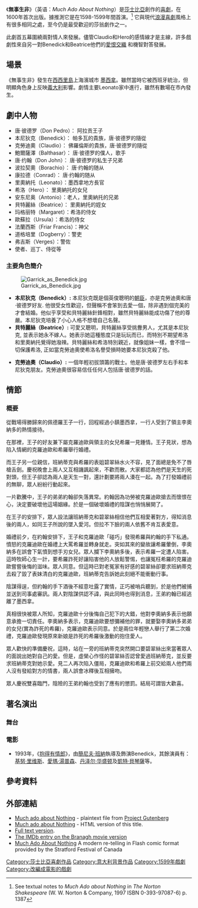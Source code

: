 《'''無事生非'''》（英语：''Much Ado About Nothing''）是[[莎士比亞|莎士比亞]]創作的[[喜劇|喜劇]]，在1600年首次出版。據推測它是在1598-1599年間首演。<ref>See textual notes to ''Much Ado about Nothing'' in ''The Norton Shakespeare'' (W. W. Norton & Company, 1997 ISBN 0-393-97087-6) p. 1387</ref> 它與現代[[浪漫喜劇|浪漫喜劇]]風格上有很多相同之處，至今仍是最受歡迎的莎翁劇作之一。

此劇首五幕圍繞兩對情人來發展。儘管Claudio和Hero的感情線才是主線，許多戲劇性來自另一對Benedick和Beatrice他們的[[愛恨交織|愛恨交織]] 和機智對答發展。

== 場景 ==
《無事生非》發生在[[西西里島|西西里島]]上海濱城市 [[墨西拿|墨西拿]]。雖然當時它被西班牙統治，但明顯角色身上反映[[義大利|義大利]]影響。劇情主要Leonato家中進行，雖然有數場在市內發生。

== 劇中人物 ==

* 唐·彼德罗（Don Pedro）： 阿拉贡王子
* 本尼狄克（Benedick）： 帕多瓦的貴族，唐·彼德罗的隨從
* 克勞迪奧（Claudio）： 佛羅倫斯的貴族，唐·彼德罗的隨從
* 鮑爾薩澤（Balthasar）： 唐·彼德罗的僕人，歌手
* 唐·约翰（Don John）： 唐·彼德罗的私生子兄弟
* 波拉契奧（Borachio）： 唐·约翰的随从
* 康拉德（Conrad）： 唐·约翰的随从
* 里奧納托（Leonato）：墨西拿地方長官
* 希洛（Hero）： 里奧納托的女兒
* 安东尼奥（Antonio）：老人，里奧納托的兄弟
* 貝特麗絲（Beatrice）： 里奧納托的姪女
* 玛格丽特（Margaret）：希洛的侍女
* 歐蘇拉（Ursula）：希洛的侍女
* 法蘭西斯（Friar Francis）：神父
* 道格培里（Dogberry）：警吏
* 弗吉斯（Verges）：警佐
* 使者、巡丁、侍從等

=== 主要角色簡介 ===
[[File:Garrick_as_Benedick.jpg|thumb]]

*'''本尼狄克（Benedick）:''' 本尼狄克既是個英俊聰明的[[朝臣|朝臣]]，亦是克勞迪奧和唐·彼德罗好友. 他很受女性歡迎，但聲稱不會笨到去愛一個，除非遇到個完美的才會結婚。他似乎享受和貝特麗絲針鋒相對，雖然貝特麗絲能成功傷了他的尊嚴。本尼狄克培養了小心人格不想壞自己名聲。
*'''貝特麗絲（Beatrice）:''' 可愛又聰明，貝特麗絲享受挑釁男人，尤其是本尼狄克, 並表示她永不嫁人。她表示她這種態度只是玩玩而已，而特別不期望希洛和里奧納托覺得她潑辣。貝特麗絲和希洛特別親近，就像姐妹一樣，會不惜一切保護希洛, 正如當克勞迪奧使希洛名譽受損時她要本尼狄克殺了他。

*'''克勞迪奧（Claudio）:''' 一個年輕初拔頭籌的戰士。他是唐·彼德罗左右手和本尼狄克朋友。克勞迪奧很容易信任任何人包括唐·彼德罗的話。

== 情節 ==
=== 概要 ===

從戰場得勝歸來的佩德羅王子一行，回程經過小鎮墨西拿，一行人受到了領主李奧納多的熱情接待。

在那裡，王子的好友兼下屬克羅迪歐與領主的女兒希羅一見鍾情。王子見狀，想為陷入情網的克羅迪歐和希羅舉行婚禮。

而王子另一位親信，班納蒂克與希羅的表姐碧翠絲水火不容，見了面總是免不了唇槍舌劍。慶祝晚會上兩人又互相譏諷起來，不歡而散。大家都認為他們是天生的死對頭，但王子卻認為兩人是天生一對，還計劃要將兩人湊在一起。為了打發婚禮前的無聊，眾人紛紛行動起來。

一片歡騰中，王子的弟弟約翰卻失落異常。約翰因為功勞被克羅迪歐搶去而懷恨在心，決定要破壞他這場姻緣。於是一個破壞婚禮的陰謀也悄悄展開了。

在王子的安排下，眾人設法讓班納蒂克和碧翠絲相信他們互相愛著對方，得知消息後的兩人，如同王子所說的墜入愛河。但拉不下臉的兩人依舊不肯互表愛意。

婚禮前夕，在約翰安排下，王子和克羅迪歐「碰巧」發現希羅與約翰的手下私通。憤怒的克羅迪歐在婚禮上大罵希羅並轉身就走。突如其來的變故讓希羅暈倒，李奧納多在誤會下氣憤到想手刃女兒。眾人攔下李奧納多後，表示希羅一定遭人陷害。這時牧師心生一計，要希羅詐死好讓陷害他的人放鬆警惕，也讓冤枉希羅的克羅迪歐嘗嘗後悔的滋味。眾人同意。但這時已對老冤家有好感的碧翠絲卻要求班納蒂克去殺了毀了表妹清白的克羅迪歐，班納蒂克告訴她此刻絕不能衝動行事。

陰謀得逞，但約翰的手下酒後不經意吐露了實情，正巧被哨兵聽到，於是他們被捕並送到司事處審訊。兩人對陰謀供認不諱，與此同時也得到消息，王弟約翰已經逃離了墨西拿。

真相很快被眾人所知，克羅迪歐十分後悔自己犯下的大錯，他對李奧納多表示他願意承擔一切責任。李奧納多表示，克羅迪歐要想彌補他的罪，就要娶李奧納多弟弟的女兒(實為詐死的希羅)，克羅迪歐表示同意。於是兩位年輕戀人舉行了第二次婚禮，克羅迪歐發現原來新娘是詐死的希羅後激動的抱住愛人。

眾人歡快的準備慶祝，這時，站在一旁的班納蒂克突然開口要碧翠絲出來當著眾人的面說出她對自己的愛。但是，虛榮心作怪的碧翠絲否認曾愛過班納蒂克，並反要求班納蒂克對她示愛。見二人再次陷入僵局，克羅迪歐和希羅上前交給兩人他們兩人沒有發給對方的情書，兩人誤會冰釋後互相擁吻。

眾人慶祝雙喜臨門，陰險的王弟約翰也受到了應有的懲罰。結局可謂皆大歡喜。

== 著名演出 ==
=== 舞台 ===

=== 電影 ===
* 1993年，《[[抱得有情郎|抱得有情郎]]》，由[[簡尼夫·班納|簡尼夫·班納]]執導及飾演Benedick，其餘演員有：[[基努·里维斯|基努·里维斯]]、[[愛瑪·湯普森|愛瑪·湯普森]]、[[丹泽尔·华盛顿|丹泽尔·华盛顿]]及[[凱特·貝琴薩|凱特·貝琴薩]]等。

== 參考資料 ==
<references/>

== 外部連結 ==
{{wikisourcelang|en|Much Ado About Nothing|无事生非}}
* [http://www.gutenberg.net/etext/2240 Much ado about Nothing] {{Wayback|url=http://www.gutenberg.net/etext/2240 |date=20041009123934 }} - plaintext file from [[Project_Gutenberg|Project Gutenberg]]
* [http://william-shakespeare.classic-literature.co.uk/much-adoe-about-nothing/ Much ado about Nothing] {{Wayback|url=http://william-shakespeare.classic-literature.co.uk/much-adoe-about-nothing/ |date=20191026215538 }} - HTML version of this title.
* [https://web.archive.org/web/20061218040509/http://www-tech.mit.edu/Shakespeare/much_ado/full.html Full text version].
* [http://www.imdb.com/title/tt0107616/ The IMDb entry on the Branagh movie version] {{Wayback|url=http://www.imdb.com/title/tt0107616/ |date=20210212151009 }}
* [https://web.archive.org/web/20061214094411/http://www.stratfordfestival.ca/muchado/ Much Ado About Nothing] A modern re-telling in Flash comic format provided by the Stratford Festival of Canada

{{莎士比亚}}
{{Authority control}}
{{DEFAULTSORT:Much Ado About Nothing}}
[[Category:莎士比亞喜劇作品|Category:莎士比亞喜劇作品]]
[[Category:意大利背景作品|Category:意大利背景作品]]
[[Category:1599年戲劇|Category:1599年戲劇]]
[[Category:改編成電影的戲劇|Category:改編成電影的戲劇]]